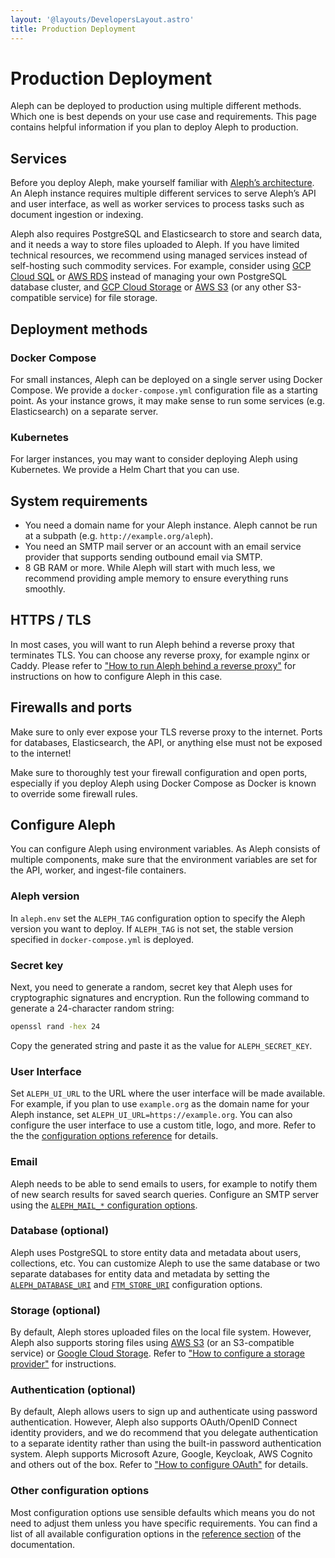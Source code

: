```yaml
---
layout: '@layouts/DevelopersLayout.astro'
title: Production Deployment
---
```


# Production Deployment

<p class="lead">Aleph can be deployed to production using multiple different methods. Which one is best depends on your use case and requirements. This page contains helpful information if you plan to deploy Aleph to production.</p>

## Services

Before you deploy Aleph, make yourself familiar with [Aleph’s architecture](/developers/explanation/architecture). An Aleph instance requires multiple different services to serve Aleph’s API and user interface, as well as worker services to process tasks such as document ingestion or indexing.

Aleph also requires PostgreSQL and Elasticsearch to store and search data, and it needs a way to store files uploaded to Aleph. If you have limited technical resources, we recommend using managed services instead of self-hosting such commodity services. For example, consider using [GCP Cloud SQL](https://cloud.google.com/sql/) or [AWS RDS](https://aws.amazon.com/rds/) instead of managing your own PostgreSQL database cluster, and [GCP Cloud Storage](https://cloud.google.com/storage/) or [AWS S3](https://aws.amazon.com/de/s3/) (or any other S3-compatible service) for file storage.

## Deployment methods

### Docker Compose

For small instances, Aleph can be deployed on a single server using Docker Compose. We provide a `docker-compose.yml` configuration file as a starting point. As your instance grows, it may make sense to run some services (e.g. Elasticsearch) on a separate server.

### Kubernetes

For larger instances, you may want to consider deploying Aleph using Kubernetes. We provide a Helm Chart that you can use.

## System requirements

* You need a domain name for your Aleph instance. Aleph cannot be run at a subpath (e.g. `http://example.org/aleph`).
* You need an SMTP mail server or an account with an email service provider that supports sending outbound email via SMTP.
* 8 GB RAM or more. While Aleph will start with much less, we recommend providing ample memory to ensure everything runs smoothly.

## HTTPS / TLS

In most cases, you will want to run Aleph behind a reverse proxy that terminates TLS. You can choose any reverse proxy, for example nginx or Caddy. Please refer to ["How to run Aleph behind a reverse proxy"](/developers/how-to/operations/reverse-proxy) for instructions on how to configure Aleph in this case.

## Firewalls and ports

Make sure to only ever expose your TLS reverse proxy to the internet. Ports for databases, Elasticsearch, the API, or anything else must not be exposed to the internet!

<Callout theme="danger">
  Make sure to thoroughly test your firewall configuration and open ports, especially if you deploy Aleph using Docker Compose as Docker is known to override some firewall rules.
</Callout>

## Configure Aleph

You can configure Aleph using environment variables. As Aleph consists of multiple components, make sure that the environment variables are set for the API, worker, and ingest-file containers.

### Aleph version

In `aleph.env` set the `ALEPH_TAG` configuration option to specify the Aleph version you want to deploy. If `ALEPH_TAG` is not set, the stable version specified in `docker-compose.yml` is deployed.

### Secret key

Next, you need to generate a random, secret key that Aleph uses for cryptographic signatures and encryption. Run the following command to generate a 24-character random string:

```sh
openssl rand -hex 24
```

Copy the generated string and paste it as the value for `ALEPH_SECRET_KEY`.

### User Interface

Set `ALEPH_UI_URL` to the URL where the user interface will be made available. For example, if you plan to use `example.org` as the domain name for your Aleph instance, set `ALEPH_UI_URL=https://example.org`. You can also configure the user interface to use a custom title, logo, and more. Refer to the the [configuration options reference](/developers/reference/configuration-options#user-interface) for details.

### Email

Aleph needs to be able to send emails to users, for example to notify them of new search results for saved search queries. Configure an SMTP server using the [`ALEPH_MAIL_*` configuration options](/developers/reference/configuration-options#email).

### Database (optional)

Aleph uses PostgreSQL to store entity data and metadata about users, collections, etc. You can customize Aleph to use the same database or two separate databases for entity data and metadata by setting the [`ALEPH_DATABASE_URI`](/developers/reference/configuration-options#databases-and-services) and [`FTM_STORE_URI`](/developers/reference/configuration-options#databases-and-services) configuration options.

### Storage (optional)

By default, Aleph stores uploaded files on the local file system. However, Aleph also supports storing files using [AWS S3](https://aws.amazon.com/s3/) (or an S3-compatible service) or [Google Cloud Storage](https://cloud.google.com/storage/). Refer to ["How to configure a storage provider"](/developers/how-to/operations/blob-storage) for instructions.

### Authentication (optional)

By default, Aleph allows users to sign up and authenticate using password authentication. However, Aleph also supports OAuth/OpenID Connect identity providers, and we do recommend that you delegate authentication to a separate identity rather than using the built-in password authentication system. Aleph supports Microsoft Azure, Google, Keycloak, AWS Cognito and others out of the box. Refer to ["How to configure OAuth"](/developers/how-to/operations/oauth) for details.

### Other configuration options

Most configuration options use sensible defaults which means you do not need to adjust them unless you have specific requirements. You can find a list of all available configuration options in the [reference section](/developers/reference/configuration-options) of the documentation.
